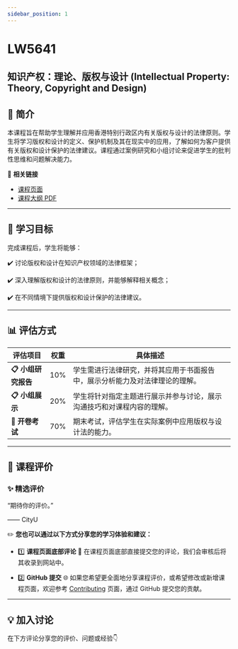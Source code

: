 ```yaml
---
sidebar_position: 1
---
```


# LW5641
## 知识产权：理论、版权与设计 (Intellectual Property: Theory, Copyright and Design)

## **📘 简介**
本课程旨在帮助学生理解并应用香港特别行政区内有关版权与设计的法律原则。学生将学习版权和设计的定义、保护机制及其在现实中的应用，了解如何为客户提供有关版权和设计保护的法律建议。课程通过案例研究和小组讨论来促进学生的批判性思维和问题解决能力。

🔗 **相关链接**
- [课程页面](https://www.cityu.edu.hk/catalogue/pg/202425/course/LW5641.htm)
- [课程大纲 PDF](https://www.cityu.edu.hk/catalogue/pg/202425/course/LW5641.pdf)

---

## **🎯 学习目标**

完成课程后，学生将能够：

✔️ 讨论版权和设计在知识产权领域的法律框架；

✔️ 深入理解版权和设计的法律原则，并能够解释相关概念；

✔️ 在不同情境下提供版权和设计保护的法律建议。

---

## **📊 评估方式**

| **评估项目**         | **权重** | **具体描述**                                                                                       |
|---------------------|---------|---------------------------------------------------------------------------------------------------|
| **📋 小组研究报告**   | 10%     | 学生需进行法律研究，并将其应用于书面报告中，展示分析能力及对法律理论的理解。                             |
| **📋 小组展示**       | 20%     | 学生将针对指定主题进行展示并参与讨论，展示沟通技巧和对课程内容的理解。                                 |
| **📂 开卷考试**       | 70%     | 期末考试，评估学生在实际案例中应用版权与设计法的能力。                                               |

---

## **💬 课程评价**

### ✨ **精选评价**
<div className={commentStyles.commentBox}>
    <p className={commentStyles.commentText}>
        “期待你的评价。”
    </p>
    <p className={commentStyles.commentAuthor}>—— CityU</p>
</div>

✏️ **您也可以通过以下方式分享您的学习体验和建议：**

- 1️⃣ **课程页面底部评论**
💬 在课程页面底部直接提交您的评论，我们会审核后将其收录到网站中。

- 2️⃣ **GitHub 提交**
🌐 如果您希望更全面地分享课程评价，或希望修改或新增课程页面，欢迎参考 [Contributing](https://penjc.github.io/cityU-navigator/contributing) 页面，通过 GitHub 提交您的贡献。

---

## **💡 加入讨论**

在下方评论分享您的评价、问题或经验👇
<Utterances />
